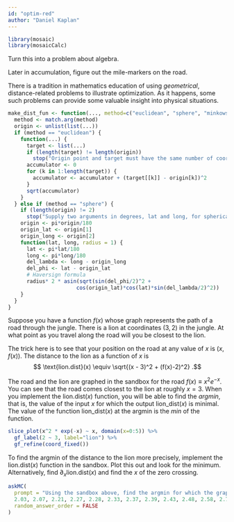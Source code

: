 ```yaml
---
id: "optim-red"
author: "Daniel Kaplan"
---
```


```r

library(mosaic)
library(mosaicCalc)
```

::: {.todo}
Turn this into a problem about algebra.

Later in accumulation, figure out the mile-markers on the road.
:::


There is a tradition in mathematics education of using *geometrical*, distance-related problems to illustrate optimization. As it happens, some such problems can provide some valuable insight into physical situations.

```r
make_dist_fun <- function(..., method=c("euclidean", "sphere", "minkowski")) {
  method <- match.arg(method)
  origin <- unlist(list(...))
  if (method == "euclidean") {
    function(...) {
      target <- list(...)
      if (length(target) != length(origin))
        stop("Origin point and target must have the same number of coordinates.")
      accumulator <- 0
      for (k in 1:length(target)) {
        accumulator <- accumulator + (target[[k]] - origin[k])^2
      }
      sqrt(accumulator)
    }
  } else if (method == "sphere") {
    if (length(origin) != 2)
      stop("Supply two arguments in degrees, lat and long, for spherical distances")
    origin <- pi*origin/180
    origin_lat <- origin[1]
    origin_long <- origin[2]
    function(lat, long, radius = 1) {
      lat <- pi*lat/180
      long <- pi*long/180
      del_lambda <- long - origin_long
      del_phi <- lat - origin_lat
      # Haversign formula
      radius* 2 * asin(sqrt(sin(del_phi/2)^2 +
                      cos(origin_lat)*cos(lat)*sin(del_lambda/2)^2))
    }
  }
}
```

Suppose you have a function $f(x)$ whose graph represents the path of a road through the jungle. There is a lion at coordinates $(3, 2)$ in the jungle. At what point as you travel along the road will you be closest to the lion.

The trick here is to see that your position on the road at any value of $x$ is $(x, f(x))$. The distance to the lion as a function of $x$ is $$ \text{lion.dist}(x) \equiv \sqrt{(x - 3)^2 + (f(x)-2)^2} .$$

The road and the lion are graphed in the sandbox for the road $f(x) \equiv x^2 e^{-x}$. You can see that the road comes closest to the lion at roughly $x=3$. When you implement the lion.dist$(x)$ function, you will be able to find the *argmin*, that is, the value of the input $x$ for which the output lion_dist$(x)$ is minimal. The value of the function lion_dist$(x)$ at the argmin is the *min* of the function.

```r
slice_plot(x^2 * exp(-x) ~ x, domain(x=0:5)) %>%
  gf_label(2 ~ 3, label="lion") %>%
  gf_refine(coord_fixed())

```

To find the argmin of the distance to the lion more precisely, implement the $\text{lion.dist}(x)$ function in the sandbox. Plot this out and look for the minimum. Alternatively, find $\partial_x \text{lion.dist}(x)$ and find the $x$ of the zero crossing.



```r
askMC(
  prompt = "Using the sandbox above, find the argmin for which the graph of the function $g(x) \\equiv x^2 \\exp(-x)$ comes closest to the point $(3, 2)$? (Choose the best answer.) ",
  2.03, 2.07, 2.21, 2.27, 2.28, 2.33, 2.37, 2.39, 2.43, 2.48, 2.58, 2.71, "+2.80+", 2.94,
  random_answer_order = FALSE
)
```


